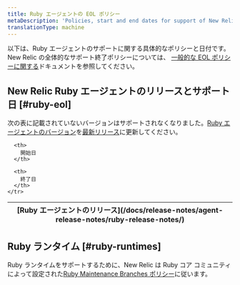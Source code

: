 ```yaml
---
title: Ruby エージェントの EOL ポリシー
metaDescription: 'Policies, start and end dates for support of New Relic Ruby agent releases.'
translationType: machine
---
```


以下は、Ruby エージェントのサポートに関する具体的なポリシーと日付です。New Relic の全体的なサポート終了ポリシーについては、 [一般的な EOL ポリシーに関する](/docs/licenses/end-of-life/notification-changes-new-relic-saas-features-distributed-software/)ドキュメントを参照してください。

## New Relic Ruby エージェントのリリースとサポート日 [#ruby-eol]

次の表に記載されていないバージョンはサポートされなくなりました。[Ruby エージェントのバージョン](/docs/apm/agents/ruby-agent/installation/update-ruby-agent)を[最新リリース](/docs/release-notes/agent-release-notes/ruby-release-notes/)に更新してください。

<table>
  <thead>
    <tr>
      <th>
        [Ruby エージェントのリリース](/docs/release-notes/agent-release-notes/ruby-release-notes/)
      </th>

      <th>
        開始日
      </th>

      <th>
        終了日
      </th>
    </tr>
  </thead>
  <EolPage agent="ruby" locale="ja" />
</table>

## Ruby ランタイム [#ruby-runtimes]

Ruby ランタイムをサポートするために、New Relic は Ruby コア コミュニティによって設定された[Ruby Maintenance Branches ポリシー](https://www.ruby-lang.org/en/downloads/branches/)に従います。